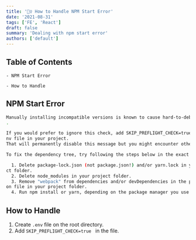 ```yaml
---
title: '🤾‍♀️ How to Handle NPM Start Error'
date: '2021-08-31'
tags: ['FE', 'React']
draft: false
summary: 'Dealing with npm start error'
authors: ['default']
---
```


## Table of Contents

```
- NPM Start Error

- How to Handle
```

## NPM Start Error

```bash
Manually installing incompatible versions is known to cause hard-to-debug issues
.

If you would prefer to ignore this check, add SKIP_PREFLIGHT_CHECK=true to an .e
nv file in your project.
That will permanently disable this message but you might encounter other issues.

To fix the dependency tree, try following the steps below in the exact order:

  1. Delete package-lock.json (not package.json!) and/or yarn.lock in your proje
ct folder.
  2. Delete node_modules in your project folder.
  3. Remove "webpack" from dependencies and/or devDependencies in the package.js
on file in your project folder.
  4. Run npm install or yarn, depending on the package manager you use.
```

## How to Handle

1. Create `.env` file on the root directory.
2. Add `SKIP_PREFLIGHT_CHECK=true ` in the file.
